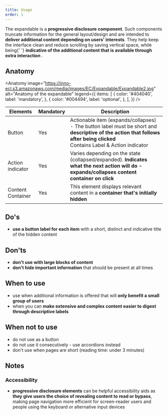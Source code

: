 ```yaml
---
title: Usage
order: 1
---
```



<Paragraph size="lead">
  The expandable is a <strong>progressive disclosure component</strong>. Such
  components truncate information for the general layout/design and are intended
  to <strong>deliver additional content depending on users' interests</strong>.
  They help keep the interface clean and reduce scrolling by saving vertical
  space, while being{' '}
  <strong>
    indicative of the additional content that is available through extra
    interaction
  </strong>
  .
</Paragraph>

## Anatomy

<Anatomy
  image="https://inno-ecl.s3.amazonaws.com/media/images/EC/Expandable/Expandable2.jpg"
  alt="Anatomy of the expandable"
  legend={{
    items: [
      {
        color: '#404040',
        label: 'mandatory',
      },
      {
        color: '#004494',
        label: 'optional',
      },
    ],
  }}
/>

| Elements          | Mandatory | Description                                                                                                                                                                   |
| ----------------- | --------- | ----------------------------------------------------------------------------------------------------------------------------------------------------------------------------- |
| Button            | Yes       | Actionable item (expands/collapses) - The button label must be short and **descriptive of the action that follows after being clicked**<br/>Contains Label & Action indicator |
| Action indicator  | Yes       | Varies depending on the state (collapsed/expanded). **Indicates what the next action will do - expands/collapses content container on click**                                 |
| Content Container | Yes       | This element displays relevant content in a **container that's initially hidden**                                                                                             |

## Do's

- **use a button label for each item** with a short, distinct and indicative title of the hidden content

## Don'ts

- **don't use with large blocks of content**
- **don't hide important information** that should be present at all times

## When to use

- use when additional information is offered that will **only benefit a small group of users**
- when you can **make extensive and complex content easier to digest through descriptive labels**

## When not to use

- do not use as a button
- do not use it consecutively - use <Link to="/ec/components/accordion/usage/">accordions</Link> instead
- don't use when pages are short (reading time: under 3 minutes)

## Notes

### Accessibility

- **progressive disclosure elements** can be helpful accessibility aids as **they give users the choice of revealing content to read or bypass**, making page navigation more efficient for screen-reader users and people using the keyboard or alternative input devices
